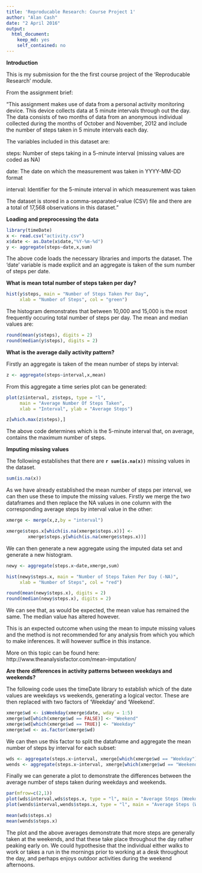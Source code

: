 ```yaml
---
title: 'Reproducable Research: Course Project 1'
author: "Alan Cash"
date: "2 April 2016"
output: 
  html_document: 
    keep_md: yes
    self_contained: no
---
```


**Introduction**

This is my submission for the the first course project of the 'Reproducable Research' module. 

From the assignment brief:

"This assignment makes use of data from a personal activity monitoring device. This device collects data at 5 minute intervals through out the day. The data consists of two months of data from an anonymous individual collected during the months of October and November, 2012 and include the number of steps taken in 5 minute intervals each day.

The variables included in this dataset are:

steps: Number of steps taking in a 5-minute interval (missing values are coded as NA)

date: The date on which the measurement was taken in YYYY-MM-DD format

interval: Identifier for the 5-minute interval in which measurement was taken

The dataset is stored in a comma-separated-value (CSV) file and there are a total of 17,568 observations in this dataset."

**Loading and preprocessing the data**

```r

library(timeDate)
x <- read.csv("activity.csv")
x$date <- as.Date(x$date,"%Y-%m-%d")
y <- aggregate(steps~date,x,sum)

```
The above code loads the necessary libraries and imports the dataset. The 'date' variable is made explicit and an aggregate is taken of the sum number of steps per date. 


**What is mean total number of steps taken per day?**

```r
hist(y$steps, main = "Number of Steps Taken Per Day", 
     xlab = "Number of Steps", col = "green")
```

The histogram demonstrates that between 10,000 and 15,000 is the most frequently occuring total number of steps per day. The mean and median values are:

```r
round(mean(y$steps), digits = 2)
round(median(y$steps), digits = 2)
```


**What is the average daily activity pattern?**

Firstly an aggregate is taken of the mean number of steps by interval:

```r
z <- aggregate(steps~interval,x,mean)
```

From this aggregate a time series plot can be generated:

```r
plot(z$interval, z$steps, type = "l", 
     main = "Average Number Of Steps Taken", 
     xlab = "Interval", ylab = "Average Steps")
```

```r
z[which.max(z$steps),]
```

The above code determines which is the 5-minute interval that, on average, contains the maximum number of steps. 


**Imputing missing values**

The following establishes that there are **`r sum(is.na(x))`** missing values in the dataset.

```r
sum(is.na(x))
```

As we have already established the mean number of steps per interval, we can then use these to impute the missing values. Firstly we merge the two dataframes and then replace the NA values in one column with the corresponding average steps by interval value in the other:

```r

xmerge <- merge(x,z,by = "interval")

xmerge$steps.x[which(is.na(xmerge$steps.x))] <- 
        xmerge$steps.y[which(is.na(xmerge$steps.x))]
```

We can then generate a new aggregate using the imputed data set and generate a new histogram.

```r
newy <- aggregate(steps.x~date,xmerge,sum)
```

```r
hist(newy$steps.x, main = "Number of Steps Taken Per Day (-NA)", 
     xlab = "Number of Steps", col = "red")
```

```r
round(mean(newy$steps.x), digits = 2)
round(median(newy$steps.x), digits = 2)
```

We can see that, as would be expected, the mean value has remained the same. The median value has altered however.

This is an expected outcome when using the mean to impute missing values and the method is not recommended for any analysis from which you which to make inferences. It will however suffice in this instance.  

More on this topic can be found here: http://www.theanalysisfactor.com/mean-imputation/

**Are there differences in activity patterns between weekdays and weekends?**

The following code uses the timeDate library to establish which of the date values are weekdays vs weekends, generating a logical vector. These are then replaced with two factors of 'Weekday' and 'Weekend'.

```r
xmerge$wd <- isWeekday(xmerge$date, wday = 1:5)
xmerge$wd[which(xmerge$wd == FALSE)] <- "Weekend"
xmerge$wd[which(xmerge$wd == TRUE)] <- "Weekday"
xmerge$wd <- as.factor(xmerge$wd)
```

We can then use this factor to split the dataframe and aggregate the mean number of steps by interval for each subset:

```r
wds <- aggregate(steps.x~interval, xmerge[which(xmerge$wd == "Weekday"),], mean)
wends <- aggregate(steps.x~interval, xmerge[which(xmerge$wd == "Weekend"),], mean)
```

Finally we can generate a plot to demonstrate the differences between the average number of steps taken during weekdays and weekends.


```r
par(mfrow=c(2,1))
plot(wds$interval,wds$steps.x, type = "l", main = "Average Steps (Weekdays)", xlab = "Interval", ylab = "Avg Steps")
plot(wends$interval,wends$steps.x, type = "l", main = "Average Steps (Weekends)", xlab = "Interval", ylab = "Avg Steps")
```

```r
mean(wds$steps.x)
mean(wends$steps.x)
```

The plot and the above averages demonstrate that more steps are generally taken at the weekends, and that these take place throughout the day rather peaking early on. We could hypothesise that the individual either walks to work or takes a run in the mornings prior to working at a desk throughout the day, and perhaps enjoys outdoor activities during the weekend afternoons. 